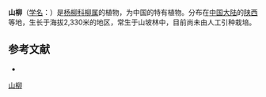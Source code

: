 {{Speciesbox
| name = 山柳
| status = 
| status_system = 
| image =
| genus = Salix
| species = pseudotangii
| authority = C. Wang et C. Y. Yu
}}

'''山柳'''（[[学名|学名]]：{{lang|la|''Salix pseudotangii''}}）是[[杨柳科|杨柳科]][[柳属|柳属]]的植物，为中国的特有植物。分布在[[中国大陆|中国大陆]]的[[陕西|陕西]]等地，生长于海拔2,330米的地区，常生于山坡林中，目前尚未由人工引种栽培。

== 参考文献 ==
<div class="references-small">
* {{cite web| url =http://www.bioinfo.cn/db05/KmzwSpecies.php?action=view&id=20561| title =山柳| work =《中国高等植物数据库全库》| publisher =中国科学院微生物研究所| author =昆明植物研究所| accessdate =2009-02-25| deadurl =yes| archiveurl =https://web.archive.org/web/20160305080032/http://www.bioinfo.cn/db05/KmzwSpecies.php?action=view&id=20561| archivedate =2016-03-05}}
</div>
{{Taxonbar|from=Q11045755}}

[[Category:柳属|山柳]]


{{植物小作品}}